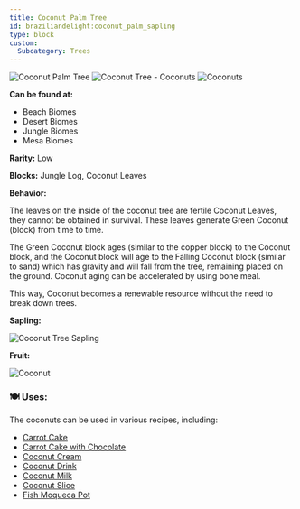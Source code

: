 ```yaml
---
title: Coconut Palm Tree
id: braziliandelight:coconut_palm_sapling
type: block
custom:
  Subcategory: Trees
---
```


<div style={{ display: "flex", flexWrap: "wrap", alignItems: "flex-start", gap: "20px" }}>

  <div style={{ display: "flex", flexDirection: "column", gap: "10px" }}>
    <img src="https://github.com/danbrown/deltaboxwiki/blob/main/docs/braziliandelight/.assets/images/brazilliandelight/trees/coconut_palm_tree_full.png?raw=true"
         alt="Coconut Palm Tree"
         style={{ width: "350px", height: "auto", imageRendering: "pixelated", objectPosition: "center", objectFit: "contain" }}
    />
    <img src="https://github.com/danbrown/deltaboxwiki/blob/main/docs/braziliandelight/.assets/images/brazilliandelight/trees/coconut_palm_tree_coconuts.png?raw=true"
         alt="Coconut Tree - Coconuts"
         style={{ width: "350px", height: "auto", imageRendering: "pixelated", objectPosition: "center", objectFit: "contain" }}
    />
    <img src="https://github.com/danbrown/deltaboxwiki/blob/main/docs/braziliandelight/.assets/images/brazilliandelight/trees/coconut_palm_tree_bottom.png?raw=true"
         alt="Coconuts"
         style={{ width: "350px", height: "auto", imageRendering: "pixelated", objectPosition: "center", objectFit: "contain" }}
    />
  </div>

<div style={{ flex: "1", minWidth: "250px" }}>
  <p><strong>Can be found at:</strong></p>
  <ul>
    <li>Beach Biomes</li>
    <li>Desert Biomes</li>
    <li>Jungle Biomes</li>
    <li>Mesa Biomes</li>
  </ul>
  <p><strong>Rarity:</strong> Low</p>
  <p><strong>Blocks:</strong> Jungle Log, Coconut Leaves</p>

  <p><strong>Behavior:</strong></p>
  <p>The leaves on the inside of the coconut tree are fertile Coconut Leaves, they cannot be obtained in survival. These leaves generate Green Coconut (block) from time to time.</p>
  <p>The Green Coconut block ages (similar to the copper block) to the Coconut block, and the Coconut block will age to the Falling Coconut block (similar to sand) which has gravity and will fall from the tree, remaining placed on the ground. Coconut aging can be accelerated by using bone meal.</p>
  <p>This way, Coconut becomes a renewable resource without the need to break down trees.</p>


<div style={{ display: "flex" }}>
  <div style={{ marginRight: "60px" }}>
    <p><strong>Sapling:</strong></p>
    <img src="https://github.com/danbrown/deltaboxwiki/blob/main/docs/braziliandelight/.assets/item/braziliandelight/coconut_palm_sapling.png?raw=true"
          alt="Coconut Tree Sapling"
          style={{ width: "96px", height: "auto", imageRendering: "pixelated" }}
    />
  </div>
  <div>
    <p><strong>Fruit:</strong></p>
    <img src="https://github.com/danbrown/deltaboxwiki/blob/main/docs/braziliandelight/.assets/item/braziliandelight/coconut.png?raw=true"
          alt="Coconut"
          style={{ width: "96px", height: "auto", imageRendering: "pixelated" }}
    />
  </div>
</div>

</div>

</div>

### 🍽️ Uses:
The coconuts can be used in various recipes, including:
- [Carrot Cake](https://moddedmc.wiki/en/project/braziliandelight/docs/recipes/coconut)
- [Carrot Cake with Chocolate](https://moddedmc.wiki/en/project/braziliandelight/docs/recipes/coconut)
- [Coconut Cream](https://moddedmc.wiki/en/project/braziliandelight/docs/recipes/coconut)
- [Coconut Drink](https://moddedmc.wiki/en/project/braziliandelight/docs/recipes/coconut)
- [Coconut Milk](https://moddedmc.wiki/en/project/braziliandelight/docs/recipes/coconut)
- [Coconut Slice](https://moddedmc.wiki/en/project/braziliandelight/docs/recipes/coconut)
- [Fish Moqueca Pot](https://moddedmc.wiki/en/project/braziliandelight/docs/recipes/coconut)
